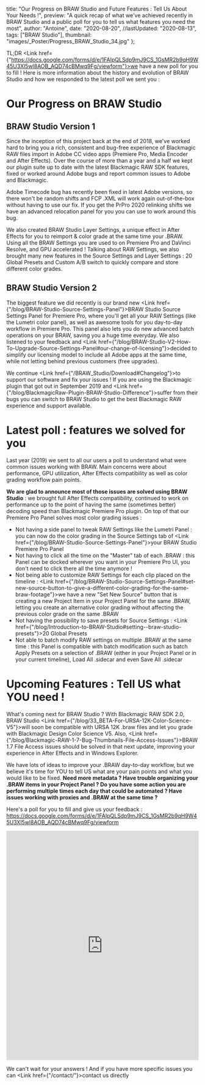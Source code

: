 
  title: "Our Progress on BRAW Studio and Future Features : Tell Us About Your Needs !",
  preview: "A quick recap of what we've achieved recently in BRAW Studio and a public poll for you to tell us what features you need the most",
  author: "Antoine",
  date: "2020-08-20",
  //lastUpdated: "2020-08-13",
  tags: ["BRAW Studio"],
  thumbnail: "images/_Poster/Progress_BRAW_Studio_34.jpg"
};


TL;DR <Link href={"https://docs.google.com/forms/d/e/1FAIpQLSdp9mJ9CS_1GsMR2b9qH9W45U3Xl5wl8AOB_AQD74cBMwq9Fg/viewform"}>we have a new poll for you to fill !</Link> Here is more information about the history and evolution of BRAW Studio and how we responded to the latest poll we sent you :
# Our Progress on BRAW Studio 

## BRAW Studio Version 1 

<p>Since the inception of this project back at the end of 2018, we've worked hard to bring you a rich, consistent and bug-free experience of Blackmagic RAW files import in Adobe CC video apps (Premiere Pro, Media Encoder and After Effects). Over the course of more than a year and a half we kept our plugin suite up to date with the latest Blackmagic RAW SDK features, fixed or worked around Adobe bugs and report common issues to Adobe and Blackmagic.</p>

<p><Link href={"/blog/BRAW-Wrong-Timecode-Adobe-Premiere-Pro"}>Adobe Timecode bug</Link> has recently been fixed in latest Adobe versions, so there won't be random shifts and FCP .XML will work again out-of-the-box without having to use our fix. If you get the <Link href={"/blog/Premiere-Pro-Timeline-Shift-First-Frame-After-Moving-Project-Relinking"}>PrPro 2020 relinking shifts</Link> we have an advanced relocation panel for you you can use to work around this bug. </p>

<p>We also created <Link href={"/blog/BRAW-Studio-For-After-Effects"}>BRAW Studio Layer Settings</Link>, a unique effect in After Effects for you to reimport & color grade at the same time your .BRAW. Using all the BRAW Settings you are used to on Premiere Pro and DaVinci Resolve, and GPU accelerated ! Talking about RAW Settings, we also brought many new features in the Source Settings and Layer Settings : <Link href={"/blog/Introduction-to-BRAW-Studio#setting--braw-studio-presets"}>20 Global Presets</Link> and <Link href={"/blog/Introduction-to-BRAW-Studio#setting--custom-a-and-custom-b"}>Custom A/B switch</Link> to quickly compare and store different color grades.</p>

## BRAW Studio Version 2 

The biggest feature we did recently is our brand new <Link href={"/blog/BRAW-Studio-Source-Settings-Panel"}>BRAW Studio Source Settings Panel for Premiere Pro</Link>, where you'll get all your RAW Settings (like the Lumetri color panel), as well as awesome tools for you day-to-day workflow in Premiere Pro. This panel also lets you do new advanced batch operations on your BRAW, saving you a huge time everyday. We also listened to your feedback and <Link href={"/blog/BRAW-Studio-V2-How-To-Upgrade-Source-Settings-Panel#our-change-of-licensing"}>decided to simplify our licensing model</Link> to include all Adobe apps at the same time, while not letting behind previous customers (free upgrades).

We continue <Link href={"/BRAW_Studio/Download#Changelog"}>to support our software and fix your issues</Link> ! If you are using the Blackmagic plugin that got out in September 2019 and <Link href={"/blog/BlackmagicRaw-Plugin-BRAW-Studio-Difference"}>suffer from their bugs</Link> you can switch to BRAW Studio to get the best Blackmagic RAW experience and support available.
# Latest poll : features we solved for you
Last year (2019) we sent to all our users a poll to understand what were common issues working with BRAW. Main concerns were about performance, GPU utilization, After Effects compatibility as well as color grading workflow pain points.

**We are glad to announce most of those issues are solved using BRAW Studio** : we brought full After Effects compatibility, continued to work on performance up to the point of having the same (sometimes better) decoding speed than Blackmagic Premiere Pro plugin. On top of that our Premiere Pro Panel solves most color grading issues :

* Not having a side panel to tweak RAW Settings like the Lumetri Panel : you can now do the color grading in the Source Settings tab of <Link href={"/blog/BRAW-Studio-Source-Settings-Panel"}>your BRAW Studio Premiere Pro Panel</Link>
* Not having to click all the time on the "Master" tab of each .BRAW : this Panel can be docked wherever you want in your Premiere Pro UI, you don't need to click there all the time anymore !
* Not being able to customize RAW Settings for each clip placed on the timeline : <Link href={"/blog/BRAW-Studio-Source-Settings-Panel#set-new-source-button-to-give-a-different-color-grading-for-the-same-braw-footage"}>we have a new "Set New Source" button</Link>  that is creating a new Project Item in your Project Panel for the same .BRAW, letting you create an alternative color grading without affecting the previous color grade on the same .BRAW
* Not having the possibility to save presets for Source Settings : <Link href={"/blog/Introduction-to-BRAW-Studio#setting--braw-studio-presets"}>20 Global Presets</Link> 
* Not able to batch modify RAW settings on multiple .BRAW at the same time : this Panel is compatible with batch modification such as batch Apply Presets on a selection of .BRAW (either in your Project Panel or in your current timeline), Load All .sidecar and even Save All .sidecar


# Upcoming Features : Tell US what YOU need !

What's coming next for BRAW Studio ? With Blackmagic RAW SDK 2.0, BRAW Studio <Link href={"/blog/33_BETA-For-URSA-12K-Color-Science-V5"}>will soon be compatible with URSA 12K .braw files and let you grade with Blackmagic Design Color Science V5</Link>. Also, <Link href={"/blog/Blackmagic-RAW-1-7-Bug-Thumbnails-File-Access-Issues"}>BRAW 1.7 File Access issues</Link> should be solved in that next update, improving your experience in After Effects and in Windows Explorer.

We have lots of ideas to improve your .BRAW day-to-day workflow, but we believe it's time for YOU to tell US what are your pain points and what you would like to be fixed. <strong>Need more metadata ? Have trouble organizing your .BRAW items in your Project Panel ? Do you have some action you are performing multiple times each day that could be automated ? Have issues working with proxies and .BRAW at the same time ? </strong>

Here's a poll for you to fill and give us your feedback : https://docs.google.com/forms/d/e/1FAIpQLSdp9mJ9CS_1GsMR2b9qH9W45U3Xl5wl8AOB_AQD74cBMwq9Fg/viewform
 
<iframe src="https://docs.google.com/forms/d/e/1FAIpQLSdp9mJ9CS_1GsMR2b9qH9W45U3Xl5wl8AOB_AQD74cBMwq9Fg/viewform?embedded=true" width="100%" height="600px" frameborder="0" marginheight="0" marginwidth="0">Loading…</iframe>



We can't wait for your answers ! And if you have more specific issues you can <Link href={"/contact/"}>contact us</Link> directly
